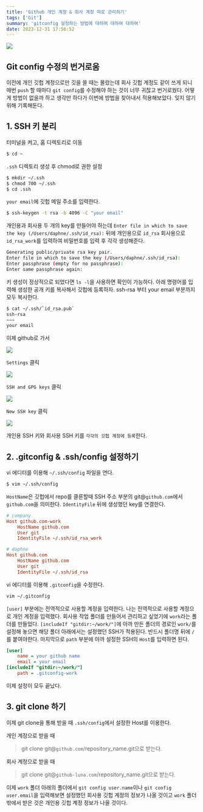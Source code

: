 ```yaml
---
title: 'Github 개인 계정 & 회사 계정 따로 관리하기'
tags: ['Git']
summary: 'gitconfig 설정하는 방법에 대하여 대하여 대하여'
date: 2023-12-31 17:56:52
---
```


![](/image/github-001.png)

## Git config 수정의 번거로움

이전에 개인 깃헙 계정으로만 깃을 쓸 때는 몰랐는데 회사 깃헙 계정도 같이 쓰게 되니 매번 `push` 할 때마다 `git config`를 수정해야 하는 것이 너무 귀찮고 번거로웠다. 어떻게 방법이 없을까 하고 생각만 하다가 이번에 방법을 찾아내서 적용해보았다. 잊지 않기 위해 기록해둔다.

## 1. SSH 키 분리

터미널을 켜고, 홈 디렉토리로 이동

```bash
$ cd ~
```

`.ssh` 디렉토리 생성 후 chmod로 권한 설정

```bash
$ mkdir ~/.ssh
$ chmod 700 ~/.ssh
$ cd .ssh
```

`your email`에 깃헙 메일 주소를 입력한다.

```bash
$ ssh-keygen -t rsa -b 4096 -C "your email"
```

개인용과 회사용 두 개의 key를 만들어야 하는데
`Enter file in which to save the key (/Users/daphne/.ssh/id_rsa):` 뒤에 개인용으로 `id_rsa` 회사용으로 `id_rsa_work`를 입력하여 비밀번호를 입력 후 각각 생성해준다.

```bash
Generating public/private rsa key pair.
Enter file in which to save the key (/Users/daphne/.ssh/id_rsa):
Enter passphrase (empty for no passphrase):
Enter same passphrase again:
```

키 생성이 정상적으로 되었다면 `ls -l`을 사용하면 확인이 가능하다.
아래 명령어를 입력해 생성한 공개 키를 복사해서 깃헙에 등록하자.
ssh-rsa 부터 your email 부분까지 모두 복사한다.

```bash
$ cat ~/.ssh/`id_rsa.pub`
ssh-rsa
~~~
your email
```

이제 github로 가서

![](/image/git-config-file-001.png)

`Settings` 클릭

![](/image/git-config-file-002.png)

`SSH and GPG keys` 클릭

![](/image/git-config-file-003.png)

`New SSH key` 클릭

![](/image/git-config-file-004.png)

개인용 SSH 키와 회사용 SSH 키를 `각각의 깃헙 계정에 등록`한다.

## 2. .gitconfig & .ssh/config 설정하기

vi 에디터를 이용해 `~/.ssh/config` 파일을 연다.

```bash
$ vim ~/.ssh/config
```

`HostName`은 깃헙에서 repo를 클론할때 SSH 주소 부분의 git@`github.com`에서 `github.com`을 의미한다.
`IdentityFile` 뒤에 생성했던 key를 연결한다.

```ini
# company
Host github.com-work
	HostName github.com
	User git
	IdentityFile ~/.ssh/id_rsa_work

# daphne
Host github.com
	HostName github.com
	User git
	IdentityFile ~/.ssh/id_rsa
```

vi 에디터를 이용해 `.gitconfig`을 수정한다.

```bash
vim ~/.gitconfig
```

`[user]` 부분에는 전역적으로 사용할 계정을 입력한다. 나는 전역적으로 사용할 계정으로 개인 계정을 입력했다.
회사용 작업 폴더를 만들어서 관리하고 싶었기에 `work`라는 폴더를 만들었다.
`[includeIf "gitdir:~/work/"]`에 아까 만든 폴더의 경로인 `work/`를 설정해 놓으면 해당 폴더 아래에서는 설정했던 SSH가 적용된다. 반드시 폴더명 뒤에 `/`를 붙여야한다.
마지막으로 `path` 부분에 아까 설정한 SSH의 `Host`를 입력하면 된다.

```ini
[user]
	name = your github name
	email = your email
[includeIf "gitdir:~/work/"]
	path = .gitconfig-work
```

이제 설정이 모두 끝났다.

## 3. git clone 하기

이제 git clone을 통해 받을 때 `.ssh/config`에서 설정한 Host를 이용한다.

개인 계정으로 받을 때

> git clone git@`github.com`/repository_name.git으로 받는다.

회사 계정으로 받을 때

> git clone git@`github-luna.com`/repository_name.git으로 받는다.

이제 `work` 폴더 아래의 폴더에서 `git config user.name`이나 `git config user.email`을 입력해보면 설정했던 회사용 깃헙 계정의 정보가 나올 것이고 `work` 폴더 밖에서 받은 것은 개인용 깃헙 계정 정보가 나올 것이다.
